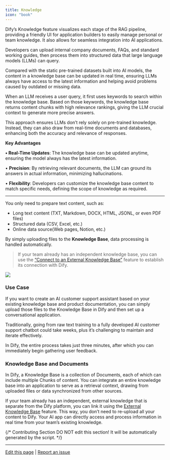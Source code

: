 ```yaml
---
title: Knowledge
icon: "book"
---
```


Dify’s Knowledge feature visualizes each stage of the RAG pipeline, providing a friendly UI for application builders to easily manage personal or team knowledge. It also allows for seamless integration into AI applications.

Developers can upload internal company documents, FAQs, and standard working guides, then process them into structured data that large language models (LLMs) can query.

Compared with the static pre-trained datasets built into AI models, the content in a knowledge base can be updated in real time, ensuring LLMs always have access to the latest information and helping avoid problems caused by outdated or missing data.

When an LLM receives a user query, it first uses keywords to search within the knowledge base. Based on those keywords, the knowledge base returns content chunks with high relevance rankings, giving the LLM crucial context to generate more precise answers.

This approach ensures LLMs don’t rely solely on pre-trained knowledge. Instead, they can also draw from real-time documents and databases, enhancing both the accuracy and relevance of responses.

**Key Advantages**

**• Real-Time Updates**: The knowledge base can be updated anytime, ensuring the model always has the latest information.

• **Precision**: By retrieving relevant documents, the LLM can ground its answers in actual information, minimizing hallucinations.

• **Flexibility**: Developers can customize the knowledge base content to match specific needs, defining the scope of knowledge as required.

***

You only need to prepare text content, such as:

* Long text content (TXT, Markdown, DOCX, HTML, JSONL, or even PDF files)
* Structured data (CSV, Excel, etc.)
* Online data source(Web pages, Notion, etc.)

By simply uploading files to the **Knowledge Base**, data processing is handled automatically.

> If your team already has an independent knowledge base, you can use the [“Connect to an External Knowledge Base”](./connect-external-knowledge-base) feature to establish its connection with Dify.

![](https://assets-docs.dify.ai/2024/12/effc826d2584d5f2983cdcd746099bb6.png)

### **Use Case**

If you want to create an AI customer support assistant based on your existing knowledge base and product documentation, you can simply upload those files to the Knowledge Base in Dify and then set up a conversational application.

Traditionally, going from raw text training to a fully developed AI customer support chatbot could take weeks, plus it’s challenging to maintain and iterate effectively.

In Dify, the entire process takes just three minutes, after which you can immediately begin gathering user feedback.

### Knowledge Base and Documents

In Dify, a Knowledge Base is a collection of Documents, each of which can include multiple Chunks of content. You can integrate an entire knowledge base into an application to serve as a retrieval context, drawing from uploaded files or data synchronized from other sources.

If your team already has an independent, external knowledge that is separate from the Dify platform, you can link it using the [External Knowledge Base](./connect-external-knowledge-base) feature. This way, you don’t need to re-upload all your content to Dify. Your AI app can directly access and process information in real time from your team’s existing knowledge.

{/*
Contributing Section
DO NOT edit this section!
It will be automatically generated by the script.
*/}

---

[Edit this page](https://github.com/langgenius/dify-docs/edit/main/en/documentation/pages/knowledge/readme.mdx) | [Report an issue](https://github.com/langgenius/dify-docs/issues/new?template=docs.yml)

